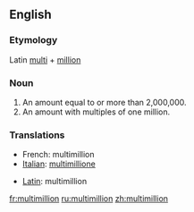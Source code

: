 ==English==

===Etymology===
Latin [[multi]] + [[million]]

===Noun===
{{en-noun}}

# An amount equal to or more than 2,000,000.
# An amount with multiples of one million.

===Translations===
{{top}}
*French: multimillion
*[[Italian]]: [[multimillione]]
{{mid}}
*[[Latin]]: multimillion
{{bottom}}

[[fr:multimillion]]
[[ru:multimillion]]
[[zh:multimillion]]
